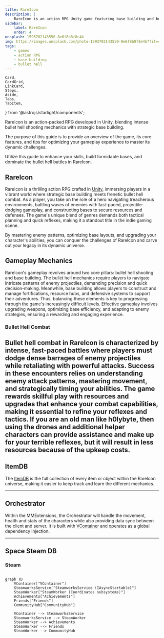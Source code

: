 ```yaml
---
title: RareIcon
description: |
    RareIcon is an action RPG Unity game featuring base building and bullet hell style shooting.
sidebar:
    label: RareIcon
    order: 4
unsplash: 1593702143550-8e6f8b8f8e4b
img: https://images.unsplash.com/photo-1593702143550-8e6f8b8f8e4b?fit=crop&w=1400&h=700&q=75
tags:
    - games
    - action RPG
    - base building
    - bullet hell
---
```


	Card,
	CardGrid,
	LinkCard,
	Steps,
	Aside,
	Tabs,
	TabItem,
} from '@astrojs/starlight/components';


<Aside>

RareIcon is an action-packed RPG developed in Unity, blending intense bullet hell shooting mechanics with strategic base building.

The purpose of this guide is to provide an overview of the game, its core features, and tips for optimizing your gameplay experience to master its dynamic challenges.

Utilize this guide to enhance your skills, build formidable bases, and dominate the bullet hell battles in RareIcon.

</Aside>



## RareIcon

RareIcon is a thrilling action RPG crafted in [Unity](/application/unity/), immersing players in a vibrant world where strategic base building meets frenetic bullet hell combat.
As a player, you take on the role of a hero navigating treacherous environments, battling waves of enemies with fast-paced, projectile-dodging gameplay, and constructing bases to secure resources and defenses.
The game's unique blend of genres demands both tactical planning and quick reflexes, making it a standout title in the indie gaming scene.

By mastering enemy patterns, optimizing base layouts, and upgrading your character's abilities, you can conquer the challenges of RareIcon and carve out your legacy in its dynamic universe.

## Gameplay Mechanics

RareIcon's gameplay revolves around two core pillars: bullet hell shooting and base building.
The bullet hell mechanics require players to navigate intricate patterns of enemy projectiles, demanding precision and quick decision-making.
Meanwhile, base building allows players to construct and manage fortifications, resource hubs, and defensive systems to support their adventures.
Thus, balancing these elements is key to progressing through the game's increasingly difficult levels.
Effective gameplay involves upgrading weapons, optimizing base efficiency, and adapting to enemy strategies, ensuring a rewarding and engaging experience.


### Bullet Hell Combat

Bullet hell combat in RareIcon is characterized by intense, fast-paced battles where players must dodge dense barrages of enemy projectiles while retaliating with powerful attacks.
Success in these encounters relies on understanding enemy attack patterns, mastering movement, and strategically timing your abilities.
The game rewards skillful play with resources and upgrades that enhance your combat capabilities, making it essential to refine your reflexes and tactics.
If you are an old man like h0lybyte, then using the drones and additional helper characters can provide assistance and make up for your terrible reflexes, but it will result in less resources because of the upkeep costs.
---

## ItemDB

The [ItemDB](/itemdb/) is the full collection of every item or object within the RareIcon universe, making it easier to keep track and learn the different mechanics.
 

---


## Orchestrator

Within the MMExtensions, the Orchestrator will handle the movement, health and stats of the characters while also providing data sync between the client and server.
It is built with [VContainer](/application/unity/#vcontianer) and operates as a global dependency injection. 

---

## Space Steam DB



### Steam



```mermaid

graph TD
    VContainer["VContainer"]
    SteamworksService["SteamworksService (IAsyncStartable)"]
    SteamWorker["SteamWorker (Coordinates subsystems)"]
    Achievements["Achievements"]
    Friends["Friends"]
    CommunityHub["CommunityHub"]

    VContainer --> SteamworksService
    SteamworksService --> SteamWorker
    SteamWorker --> Achievements
    SteamWorker --> Friends
    SteamWorker --> CommunityHub

```